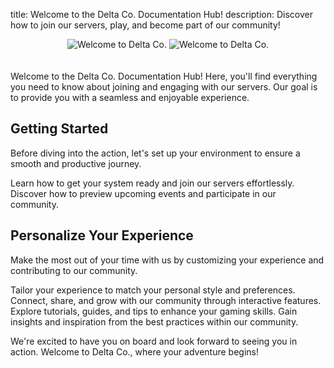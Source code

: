title: Welcome to the Delta Co. Documentation Hub!
description: Discover how to join our servers, play, and become part of our community!

<div style="text-align: center;">
  <img
    className="block dark:hidden"
    src="/images/hero-light.svg"
    alt="Welcome to Delta Co."
    style="max-width: 50%; margin-bottom: 20px;"
  />
  <img
    className="hidden dark:block"
    src="/images/hero-dark.svg"
    alt="Welcome to Delta Co."
    style="max-width: 50%; margin-bottom: 20px;"
  />
</div>

Welcome to the Delta Co. Documentation Hub! Here, you'll find everything you need to know about joining and engaging with our servers. Our goal is to provide you with a seamless and enjoyable experience.

## Getting Started

Before diving into the action, let's set up your environment to ensure a smooth and productive journey.

<CardGroup cols={2}>
  <Card
    title="Setup Your Environment"
    icon="pen-to-square"
    href="https://mintlify.com/docs/quickstart"
  >
    Learn how to get your system ready and join our servers effortlessly.
  </Card>
  <Card
    title="Preview & Participate"
    icon="image"
    href="https://mintlify.com/docs/development"
  >
    Discover how to preview upcoming events and participate in our community.
  </Card>
</CardGroup>

## Personalize Your Experience

Make the most out of your time with us by customizing your experience and contributing to our community.

<CardGroup cols={2}>
  <Card
    title="Customize Your Settings"
    icon="palette"
    href="https://mintlify.com/docs/settings/global"
  >
    Tailor your experience to match your personal style and preferences.
  </Card>
  <Card
    title="Engage with the Community"
    icon="code"
    href="https://mintlify.com/docs/api-playground/openapi"
  >
    Connect, share, and grow with our community through interactive features.
  </Card>
  <Card
    title="Enhance Your Skills"
    icon="screwdriver-wrench"
    href="https://mintlify.com/docs/components/accordion"
  >
    Explore tutorials, guides, and tips to enhance your gaming skills.
  </Card>
  <Card
    title="Explore & Get Inspired"
    icon="stars"
    href="https://mintlify.com/showcase"
  >
    Gain insights and inspiration from the best practices within our community.
  </Card>
</CardGroup>

We're excited to have you on board and look forward to seeing you in action. Welcome to Delta Co., where your adventure begins!

</CardGroup>
